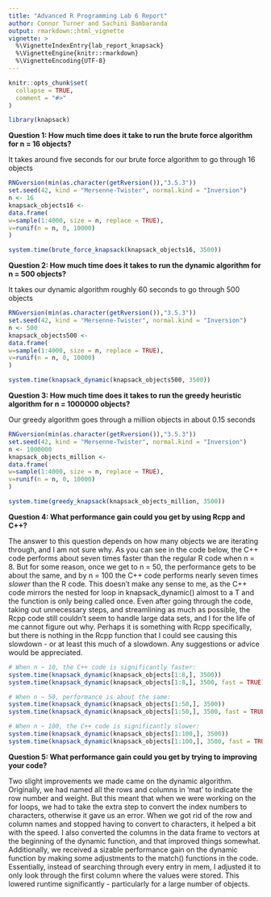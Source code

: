 ```yaml
---
title: "Advanced R Programming Lab 6 Report"
author: Connor Turner and Sachini Bambaranda
output: rmarkdown::html_vignette
vignette: >
  %\VignetteIndexEntry{lab_report_knapsack}
  %\VignetteEngine{knitr::rmarkdown}
  %\VignetteEncoding{UTF-8}
---
```


```r
knitr::opts_chunk$set(
  collapse = TRUE,
  comment = "#>"
)
```

```r
library(knapsack)
```

**Question 1: How much time does it take to run the brute force algorithm for n = 16 objects?**

It takes around five seconds for our brute force algorithm to go through 16 objects

```r
RNGversion(min(as.character(getRversion()),"3.5.3"))
set.seed(42, kind = "Mersenne-Twister", normal.kind = "Inversion")
n <- 16
knapsack_objects16 <-
data.frame(
w=sample(1:4000, size = n, replace = TRUE),
v=runif(n = n, 0, 10000)
)
```
```r
system.time(brute_force_knapsack(knapsack_objects16, 3500))
```

**Question 2: How much time does it takes to run the dynamic algorithm for n = 500 objects?**

It takes our dynamic algorithm roughly 60 seconds to go through 500 objects

```r
RNGversion(min(as.character(getRversion()),"3.5.3"))
set.seed(42, kind = "Mersenne-Twister", normal.kind = "Inversion")
n <- 500
knapsack_objects500 <-
data.frame(
w=sample(1:4000, size = n, replace = TRUE),
v=runif(n = n, 0, 10000)
)
```
```r
system.time(knapsack_dynamic(knapsack_objects500, 3500))
```

**Question 3: How much time does it takes to run the greedy heuristic algorithm for n = 1000000 objects?**

Our greedy algorithm goes through a million objects in about 0.15 seconds

```r
RNGversion(min(as.character(getRversion()),"3.5.3"))
set.seed(42, kind = "Mersenne-Twister", normal.kind = "Inversion")
n <- 1000000
knapsack_objects_million <-
data.frame(
w=sample(1:4000, size = n, replace = TRUE),
v=runif(n = n, 0, 10000)
)
```
```r
system.time(greedy_knapsack(knapsack_objects_million, 3500))
```

**Question 4: What performance gain could you get by using Rcpp and C++?**

The answer to this question depends on how many objects we are iterating through, and I am not sure why. As you can see in the code below, the C++ code performs about seven times faster than the regular R code when n = 8. But for some reason, once we get to n = 50, the performance gets to be about the same, and by n = 100 the C++ code performs nearly seven times *slower* than the R code. This doesn't make any sense to me, as the C++ code mirrors the nested for loop in knapsack_dynamic() almost to a T and the function is only being called once. Even after going through the code, taking out unnecessary steps, and streamlining as much as possible, the Rcpp code still couldn't seem to handle large data sets, and I for the life of me cannot figure out why. Perhaps it is something with Rcpp specifically, but there is nothing in the Rcpp function that I could see causing this slowdown - or at least this much of a slowdown. Any suggestions or advice would be appreciated.

```r
# When n ~ 10, the C++ code is significantly faster:
system.time(knapsack_dynamic(knapsack_objects[1:8,], 3500))
system.time(knapsack_dynamic(knapsack_objects[1:8,], 3500, fast = TRUE))

# When n ~ 50, performance is about the same:
system.time(knapsack_dynamic(knapsack_objects[1:50,], 3500))
system.time(knapsack_dynamic(knapsack_objects[1:50,], 3500, fast = TRUE))

# When n ~ 100, the C++ code is significantly slower:
system.time(knapsack_dynamic(knapsack_objects[1:100,], 3500))
system.time(knapsack_dynamic(knapsack_objects[1:100,], 3500, fast = TRUE))
```

**Question 5: What performance gain could you get by trying to improving your code?**

Two slight improvements we made came on the dynamic algorithm. Originally, we had named all the rows and columns in 'mat' to indicate the row number and weight. But this meant that when we were working on the for loops, we had to take the extra step to convert the index numbers to characters, otherwise it gave us an error. When we got rid of the row and column names and stopped having to convert to characters, it helped a bit with the speed. I also converted the columns in the data frame to vectors at the beginning of the dynamic function, and that improved things somewhat. Additionally, we received a sizable performance gain on the dynamic function by making some adjustments to the match() functions in the code. Essentially, instead of searching through every entry in mem, I adjusted it to only look through the first column where the values were stored. This lowered runtime significantly - particularly for a large number of objects.
